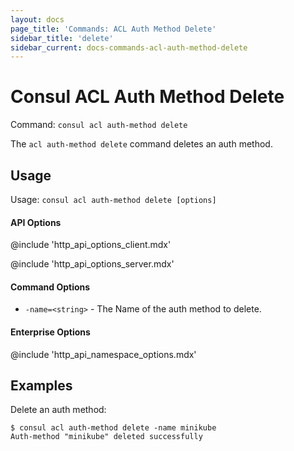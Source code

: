 ```yaml
---
layout: docs
page_title: 'Commands: ACL Auth Method Delete'
sidebar_title: 'delete'
sidebar_current: docs-commands-acl-auth-method-delete
---
```


# Consul ACL Auth Method Delete

Command: `consul acl auth-method delete`

The `acl auth-method delete` command deletes an auth method.

## Usage

Usage: `consul acl auth-method delete [options]`

#### API Options

@include 'http_api_options_client.mdx'

@include 'http_api_options_server.mdx'

#### Command Options

- `-name=<string>` - The Name of the auth method to delete.

#### Enterprise Options

@include 'http_api_namespace_options.mdx'

## Examples

Delete an auth method:

```shell
$ consul acl auth-method delete -name minikube
Auth-method "minikube" deleted successfully
```

